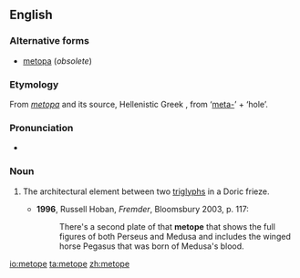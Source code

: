 ==English==

===Alternative forms===
* [[metopa]] (''obsolete'')

===Etymology===
From {{etyl|la}} ''[[metopa]]'' and its source, Hellenistic Greek '''{{polytonic|[[μετόπη]]}}''', from {{AGr.}} '''{{polytonic|[[μετά]]}}''' ‘[[meta-]]’ + '''{{polytonic|[[ὀπή]]}}''' ‘hole’.

===Pronunciation===
* {{IPA|/ˈmɛtəʊp/|/ˈmɛtəpi/}}

===Noun===
{{en-noun}}

# {{architecture}} The architectural element between two [[triglyphs]] in a Doric frieze.
#* '''1996''', Russell Hoban, ''Fremder'', Bloomsbury 2003, p. 117:
#*: There's a second plate of that '''metope''' that shows the full figures of both Perseus and Medusa and includes the winged horse Pegasus that was born of Medusa's blood.

[[io:metope]]
[[ta:metope]]
[[zh:metope]]